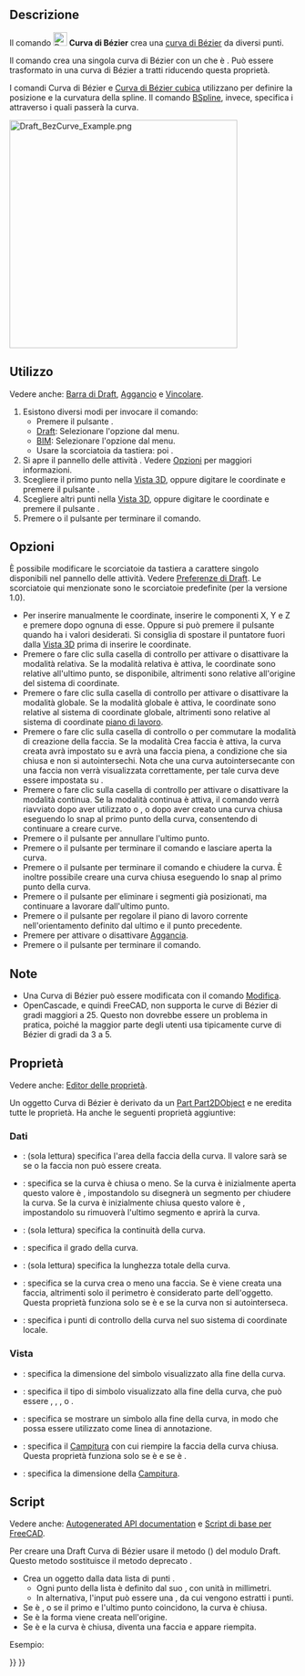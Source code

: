 <languages/>

{{Docnav/it
|[[Draft_CubicBezCurve/it|Curva di Bézier cubica]]
|[[Draft_Point/it|Punto]]
|[[Draft_Workbench/it|Draft]]
|IconL=Draft_CubicBezCurve.svg
|IconR=Draft_Point.svg
|IconC=Workbench_Draft.svg
}}

{{GuiCommand/it
|Name=Draft BezCurve
|Name/it=Draft Curva di Bézier
|MenuLocation=Drafting → Strumenti Beziér → Curva di Bézier<br>2D Drafting → Curva di Bézier
|Workbenches=[[Draft_Workbench/it|Draft]], [[BIM_Workbench/it|BIM]]
|Shortcut={{KEY|B}} {{KEY|Z}}
|Version=0.14
|SeeAlso=[[Draft Wire/it|Draft Polilinea]], [[Draft_CubicBezCurve/it|Draft Curva di Bézier cubica]], [[Draft BSpline/it|Draft BSpline]]
}}

<span id="Description"></span>
==Descrizione== 

Il comando [[Image:Draft_BezCurve.svg|24px]] '''Curva di Bézier''' crea una [http://en.wikipedia.org/wiki/Bezier_curve curva di Bézier] da diversi punti.

Il comando crea una singola curva di Bézier con un {{PropertyData|Degree}} che è {{incode|number_of_points - 1}}. Può essere trasformato in una curva di Bézier a tratti riducendo questa proprietà.

I comandi Curva di Bézier e [[Draft_CubicBezCurve/it|Curva di Bézier cubica]] utilizzano {{Emphasis|punti di controllo}} per definire la posizione e la curvatura della spline. Il comando [[Draft BSpline/it|BSpline]], invece, specifica i {{Emphasis|punti esatti}} attraverso i quali passerà la curva.

[[Image:Draft_BezCurve_Example.png|400px]]
{{Caption|Curva di Bézier definita da più punti di controllo}}

<span id="Usage"></span>
==Utilizzo==

Vedere anche: [[Draft_Tray/it|Barra di Draft]], [[Draft_Snap/it|Aggancio]] e [[Draft_Constrain/it|Vincolare]].

# Esistono diversi modi per invocare il comando:
#* Premere il pulsante {{Button|[[Image:Draft_BezCurve.svg|16px]] [[Draft_BezCurve/it|Curva di Bézier]]}}.
#* [[Draft_Workbench/it|Draft]]: Selezionare l'opzione {{MenuCommand|Drafting → Strumenti Bézier → [[Image:Draft_BezCurve.svg|16px]] Curva di Bézier}} dal menu.
#* [[BIM_Workbench/it|BIM]]: Selezionare l'opzione {{MenuCommand|2D Drafting → [[Image:Draft_BezCurve.svg|16px]] Curva di Bézier}} dal menu.
#* Usare la scorciatoia da tastiera: {{KEY|B}} poi {{KEY|Z}}.
# Si apre il pannello delle attività {{MenuCommand|Curva di Bézier}}. Vedere [[#Options|Opzioni]] per maggiori informazioni.
# Scegliere il primo punto nella [[3D_view/it|Vista 3D]], oppure digitare le coordinate e premere il pulsante {{Button|[[Image:Draft_AddPoint.svg|16px]] Inserisci punto}}.
# Scegliere altri punti nella [[3D_view/it|Vista 3D]], oppure digitare le coordinate e premere il pulsante {{Button|[[Image:Draft_AddPoint.svg|16px]] Inserisci punto}}.
# Premere {{KEY|Esc}} o il pulsante {{Button|Chiudi}} per terminare il comando.

<span id="Options"></span>
== Opzioni ==

È possibile modificare le scorciatoie da tastiera a carattere singolo disponibili nel pannello delle attività. Vedere [[Draft_Preferences/it|Preferenze di Draft]]. Le scorciatoie qui menzionate sono le scorciatoie predefinite (per la versione 1.0).

* Per inserire manualmente le coordinate, inserire le componenti X, Y e Z e premere {{KEY|Enter}} dopo ognuna di esse. Oppure si può premere il pulsante {{Button|[[Image:Draft_AddPoint.svg|16px]] Inserisci punto}} quando ha i valori desiderati. Si consiglia di spostare il puntatore fuori dalla [[3D_view/it|Vista 3D]] prima di inserire le coordinate.
* Premere {{KEY|R}} o fare clic sulla casella di controllo {{MenuCommand|Relativo}} per attivare o disattivare la modalità relativa. Se la modalità relativa è attiva, le coordinate sono relative all'ultimo punto, se disponibile, altrimenti sono relative all'origine del sistema di coordinate.
* Premere {{KEY|G}} o fare clic sulla casella di controllo {{MenuCommand|Globale}} per attivare o disattivare la modalità globale. Se la modalità globale è attiva, le coordinate sono relative al sistema di coordinate globale, altrimenti sono relative al sistema di coordinate [[Draft_SelectPlane/it|piano di lavoro]].
* Premere {{KEY|F}} o fare clic sulla casella di controllo {{MenuCommand|Riempito}}{{VersionNoteMinus/it|1.0}} o {{MenuCommand|Crea Faccia}}{{VersionNote/it|1.1}} per commutare la modalità di creazione della faccia. Se la modalità Crea faccia è attiva, la curva creata avrà {{PropertyData|Make Face}} impostato su {{TRUE}} e avrà una faccia piena, a condizione che sia chiusa e non si autointersechi. Nota che una curva autointersecante con una faccia non verrà visualizzata correttamente, per tale curva {{PropertyData|Make Face}} deve essere impostata su {{FALSE}}.
* Premere {{KEY|N}} o fare clic sulla casella di controllo {{MenuCommand|Continua}} per attivare o disattivare la modalità continua. Se la modalità continua è attiva, il comando verrà riavviato dopo aver utilizzato {{Button|[[Image:Draft_FinishLine.svg|16px]] Fine}} o {{Button|[[Image:Draft_CloseLine.svg|16px]] Chiudi}}, o dopo aver creato una curva chiusa eseguendo lo snap al primo punto della curva, consentendo di continuare a creare curve.
* Premere {{KEY|/}} o il pulsante {{Button|[[Image:Draft_UndoLine.svg|16px]] Annulla}} per annullare l'ultimo punto.
* Premere {{KEY|A}} o il pulsante {{Button|[[Image:Draft_FinishLine.svg|16px]] Fine}} per terminare il comando e lasciare aperta la curva.
* Premere {{KEY|O}} o il pulsante {{Button|[[Image:Draft_CloseLine.svg|16px]] Chiudi}} per terminare il comando e chiudere la curva. È inoltre possibile creare una curva chiusa eseguendo lo snap al primo punto della curva.
* Premere {{KEY|W}} o il pulsante {{Button|[[Image:Draft Wipe.svg|16px]] Pulisci}} per eliminare i segmenti già posizionati, ma continuare a lavorare dall'ultimo punto.
* Premere {{KEY|U}} o il pulsante {{Button|[[Image:Draft SelectPlane.svg|16px]] [[Draft_SelectPlane|Imposta il piano di lavoro]]}} per regolare il piano di lavoro corrente nell'orientamento definito dal ultimo e il punto precedente.
* Premere {{KEY|S}} per attivare o disattivare [[Draft_Snap/it|Aggancia]].
* Premere {{KEY|Esc}} o il pulsante {{Button|Chiudi}} per terminare il comando.

<span id="Notes"></span>
==Note==

* Una Curva di Bézier può essere modificata con il comando [[Draft_Edit/it|Modifica]].
* OpenCascade, e quindi FreeCAD, non supporta le curve di Bézier di gradi maggiori a 25. Questo non dovrebbe essere un problema in pratica, poiché la maggior parte degli utenti usa tipicamente curve di Bézier di gradi da 3 a 5.

<span id="Properties"></span>
== Proprietà ==

Vedere anche: [[Property_editor/it|Editor delle proprietà]].

Un oggetto Curva di Bézier è derivato da un [[Part_Part2DObject/it|Part Part2DObject]] e ne eredita tutte le proprietà. Ha anche le seguenti proprietà aggiuntive:

<span id="Data"></span>
=== Dati ===

{{TitleProperty|Draft}}

* {{PropertyData|Area|Area}}: (sola lettura) specifica l'area della faccia della curva. Il valore sarà {{value|0.0}} se {{PropertyData|Make Face}} se {{FALSE}} o la faccia non può essere creata.
* {{PropertyData|Closed|Bool}}: specifica se la curva è chiusa o meno. Se la curva è inizialmente aperta questo valore è {{FALSE}}, impostandolo su {{TRUE}} disegnerà un segmento per chiudere la curva. Se la curva è inizialmente chiusa questo valore è {{TRUE}}, impostandolo su {{FALSE}} rimuoverà l'ultimo segmento e aprirà la curva.
* {{PropertyData|Continuity|IntegerList}}: (sola lettura) specifica la continuità della curva.
* {{PropertyData|Degree|Integer}}: specifica il grado della curva.
* {{PropertyData|Length|Length}}: (sola lettura) specifica la lunghezza totale della curva.
* {{PropertyData|Make Face|Bool}}: specifica se la curva crea o meno una faccia. Se è {{TRUE}} viene creata una faccia, altrimenti solo il perimetro è considerato parte dell'oggetto. Questa proprietà funziona solo se {{PropertyData|Closed}} è {{TRUE}} e se la curva non si autointerseca.
* {{PropertyData|Points|VectorList}}: specifica i punti di controllo della curva nel suo sistema di coordinate locale.

<span id="View"></span>
=== Vista ===

{{TitleProperty|Draft}}

* {{PropertyView|Arrow Size|Length}}: specifica la dimensione del simbolo visualizzato alla fine della curva.
* {{PropertyView|Arrow Type|Enumeration}}: specifica il tipo di simbolo visualizzato alla fine della curva, che può essere {{value|Dot}}, {{value|Circle}}, {{value|Arrow}}, {{value|Tick}} o {{value|Tick-2}}.
* {{PropertyView|End Arrow|Bool}}: specifica se mostrare un simbolo alla fine della curva, in modo che possa essere utilizzato come linea di annotazione.
* {{PropertyView|Pattern|Enumeration}}: specifica il [[Draft_Pattern/it|Campitura]] con cui riempire la faccia della curva chiusa. Questa proprietà funziona solo se {{PropertyData|Make Face}} è {{TRUE}} e se {{PropertyView|Display Mode}} è {{value|Flat Lines}}.
* {{PropertyView|Pattern Size|Float}}: specifica la dimensione della [[Draft_Pattern/it|Campitura]].

<span id="Scripting"></span>
==Script==

Vedere anche: [https://freecad.github.io/SourceDoc/ Autogenerated API documentation] e [[FreeCAD Scripting Basics/it|Script di base per FreeCAD]].

<div class="mw-translate-fuzzy">
Per creare una Draft Curva di Bézier usare il metodo {{incode|make_bezcurve}} ({{Version/it|0.19}}) del modulo Draft. Questo metodo sostituisce il metodo deprecato {{incode|makeBezCurve}}.
</div>

{{Code|code=
bezcurve = make_bezcurve(pointslist, closed=False, placement=None, face=None, support=None, degree=None)
bezcurve = make_bezcurve(Part.Wire, closed=False, placement=None, face=None, support=None, degree=None)
}}

* Crea un oggetto {{incode|bezcurve}} dalla data lista di punti {{incode|pointslist}}.
** Ogni punto della lista è definito dal suo {{incode|FreeCAD.Vector}}, con unità in millimetri.
** In alternativa, l'input può essere una {{incode|Part.Wire}}, da cui vengono estratti i punti.
* Se {{incode|closed}} è {{incode|True}}, o se il primo e l'ultimo punto coincidono, la curva è chiusa.
* Se {{incode|placement}} è {{incode|None}} la forma viene creata nell'origine.
* Se {{incode|face}} è {{incode|True}} e la curva è chiusa, diventa  una faccia e appare riempita.

Esempio:

{{Code|code=
import FreeCAD as App
import Draft

doc = App.newDocument()

p1 = App.Vector(0, 0, 0)
p2 = App.Vector(1000, 1000, 0)
p3 = App.Vector(2000, 0, 0)
p4 = App.Vector(1500, -2000, 0)

bezcurve1 = Draft.make_bezcurve([p1, p2, p3, p4], closed=True)
bezcurve2 = Draft.make_bezcurve([p4, 1.3*p2, p1, 4.1*p3], closed=True)
bezcurve3 = Draft.make_bezcurve([1.7*p3, 1.5*p4, 2.1*p2, p1], closed=True)

doc.recompute()
}}


{{Docnav/it
|[[Draft_CubicBezCurve/it|Curva di Bézier cubica]]
|[[Draft_Point/it|Punto]]
|[[Draft_Workbench/it|Draft]]
|IconL=Draft_CubicBezCurve.svg
|IconR=Draft_Point.svg
|IconC=Workbench_Draft.svg
}}

{{Draft Tools navi{{#translation:}}}}
{{Userdocnavi{{#translation:}}}}